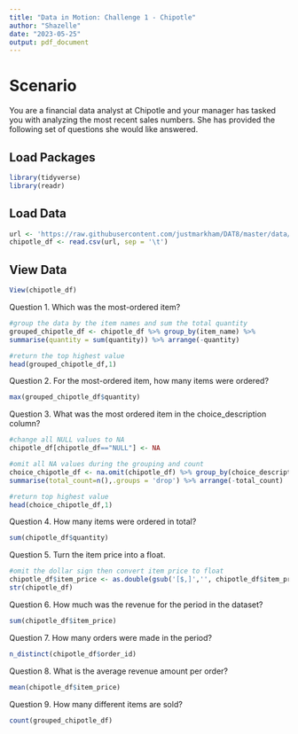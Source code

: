---
title: "Data in Motion: Challenge 1 - Chipotle"
author: "Shazelle"
date: "2023-05-25"
output: pdf_document
---

# Scenario

You are a financial data analyst at Chipotle and your manager has tasked you with analyzing the most recent sales numbers. She has provided the following set of questions she would like answered.

## Load Packages

```{r}
library(tidyverse)
library(readr)
```



## Load Data

```{r}
url <- 'https://raw.githubusercontent.com/justmarkham/DAT8/master/data/chipotle.tsv'
chipotle_df <- read.csv(url, sep = '\t')
```



## View Data

```{r}
View(chipotle_df)
```

` `

Question 1. Which was the most-ordered item?

```{r}
#group the data by the item names and sum the total quantity
grouped_chipotle_df <- chipotle_df %>% group_by(item_name) %>% 
summarise(quantity = sum(quantity)) %>% arrange(-quantity)
```


```{r}
#return the top highest value
head(grouped_chipotle_df,1)
```

` `

Question 2. For the most-ordered item, how many items were ordered?

```{r}
max(grouped_chipotle_df$quantity)
```

` `

Question 3. What was the most ordered item in the choice_description column?

```{r}
#change all NULL values to NA
chipotle_df[chipotle_df=="NULL"] <- NA
```


```{r}
#omit all NA values during the grouping and count
choice_chipotle_df <- na.omit(chipotle_df) %>% group_by(choice_description) %>% 
summarise(total_count=n(),.groups = 'drop') %>% arrange(-total_count)
```


```{r}
#return top highest value
head(choice_chipotle_df,1)
```

` `

Question 4. How many items were ordered in total?

```{r}
sum(chipotle_df$quantity)
```

` `

Question 5. Turn the item price into a float.

```{r}
#omit the dollar sign then convert item price to float
chipotle_df$item_price <- as.double(gsub('[$,]','', chipotle_df$item_price))
str(chipotle_df)
```

` `

Question 6. How much was the revenue for the period in the dataset?

```{r}
sum(chipotle_df$item_price)
```

` `

Question 7. How many orders were made in the period?

```{r}
n_distinct(chipotle_df$order_id)
```

` `

Question 8. What is the average revenue amount per order?

```{r}
mean(chipotle_df$item_price)
```

` `

Question 9. How many different items are sold?
```{r}
count(grouped_chipotle_df)
```
